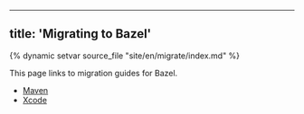 
---
title: 'Migrating to Bazel'
---


{% dynamic setvar source_file "site/en/migrate/index.md" %}

This page links to migration guides for Bazel.

*  [Maven](/migrate/maven)
*  [Xcode](/migrate/xcode)
